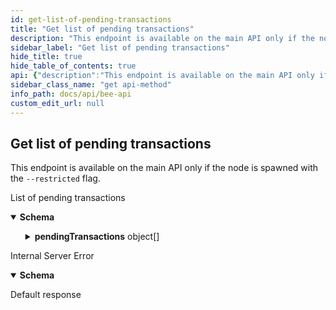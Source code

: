 ```yaml
---
id: get-list-of-pending-transactions
title: "Get list of pending transactions"
description: "This endpoint is available on the main API only if the node is spawned with the `--restricted` flag."
sidebar_label: "Get list of pending transactions"
hide_title: true
hide_table_of_contents: true
api: {"description":"This endpoint is available on the main API only if the node is spawned with the `--restricted` flag.","tags":["Transaction"],"responses":{"200":{"description":"List of pending transactions","content":{"application/json":{"schema":{"type":"object","properties":{"pendingTransactions":{"type":"array","nullable":false,"items":{"type":"object","properties":{"transactionHash":{"type":"string","pattern":"^0x[A-Fa-f0-9]{64}$","example":"0x780cb6a37d1946978087896e1e489c37e30fe3e329510fff8d97360f73529f5a","title":"TransactionHash"},"to":{"type":"string","pattern":"^[A-Fa-f0-9]{40}$","example":"36b7efd913ca4cf880b8eeac5093fa27b0825906","title":"EthereumAddress"},"nonce":{"type":"integer"},"gasPrice":{"description":"Numeric string that represents integer which might exceeds `Number.MAX_SAFE_INTEGER` limit (2^53-1)","type":"string","example":"1000000000000000000","title":"BigInt"},"gasLimit":{"type":"integer"},"gasTipCap":{"description":"Numeric string that represents integer which might exceeds `Number.MAX_SAFE_INTEGER` limit (2^53-1)","type":"string","example":"1000000000000000000","title":"BigInt"},"gasTipBoost":{"type":"integer"},"gasFeeCap":{"description":"Numeric string that represents integer which might exceeds `Number.MAX_SAFE_INTEGER` limit (2^53-1)","type":"string","example":"1000000000000000000","title":"BigInt"},"data":{"type":"string"},"created":{"type":"string","format":"date-time","example":"2020-06-11T11:26:42.6969797+02:00","title":"DateTime"},"description":{"type":"string"},"value":{"description":"Numeric string that represents integer which might exceeds `Number.MAX_SAFE_INTEGER` limit (2^53-1)","type":"string","example":"1000000000000000000","title":"BigInt"}},"title":"TransactionInfo"}}},"title":"PendingTransactionsResponse"}}}},"500":{"description":"Internal Server Error","content":{"application/problem+json":{"schema":{"type":"object","properties":{"code":{"type":"integer"},"message":{"type":"string"},"reasons":{"type":"array","nullable":true,"description":"List of reasons for the error message.","items":{"type":"string"}}},"title":"ProblemDetails"}}}},"default":{"description":"Default response"}},"method":"get","path":"/transactions","servers":[{"url":"http://{apiRoot}:{port}/v1","variables":{"apiRoot":{"default":"localhost","description":"Base address of the local bee node main API"},"port":{"default":"1633","description":"Service port provided in bee node config"}}},{"url":"http://{apiRoot}:{port}","variables":{"apiRoot":{"default":"localhost","description":"Base address of the local bee node main API"},"port":{"default":"1633","description":"Service port provided in bee node config"}}}],"security":[{}],"securitySchemes":{"basicAuth":{"type":"http","scheme":"basic"},"bearerAuth":{"type":"http","scheme":"bearer","bearerFormat":"SecurityToken"}},"info":{"version":"5.0.0","title":"Bee API","description":"A list of the currently provided Interfaces to interact with the swarm, implementing file operations and sending messages"},"postman":{"name":"Get list of pending transactions","description":{"content":"This endpoint is available on the main API only if the node is spawned with the `--restricted` flag.","type":"text/plain"},"url":{"path":["transactions"],"host":["{{baseUrl}}"],"query":[],"variable":[]},"header":[{"key":"Accept","value":"application/json"}],"method":"GET"}}
sidebar_class_name: "get api-method"
info_path: docs/api/bee-api
custom_edit_url: null
---
```



## Get list of pending transactions



This endpoint is available on the main API only if the node is spawned with the `--restricted` flag.

<div><ApiTabs><TabItem label={"200"} value={"200"}><div>

List of pending transactions

</div><div><MimeTabs schemaType={"response"}><TabItem label={"application/json"} value={"application/json"}><SchemaTabs><TabItem label={"Schema"} value={"Schema"}><details style={{}} data-collapsed={false} open={true}><summary style={{"textAlign":"left"}}><strong>Schema</strong></summary><div style={{"textAlign":"left","marginLeft":"1rem"}}></div><ul style={{"marginLeft":"1rem"}}><SchemaItem collapsible={true} className={"schemaItem"}><details style={{}}><summary style={{}}><strong>pendingTransactions</strong><span style={{"opacity":"0.6"}}> object[]</span></summary><div style={{"marginLeft":"1rem"}}><li><div style={{"fontSize":"var(--ifm-code-font-size)","opacity":"0.6","marginLeft":"-.5rem","paddingBottom":".5rem"}}>Array [</div></li><SchemaItem collapsible={false} name={"transactionHash"} required={false} schemaName={"TransactionHash"} qualifierMessage={"**Possible values:** Value must match regular expression `^0x[A-Fa-f0-9]{64}$`"} schema={{"type":"string","pattern":"^0x[A-Fa-f0-9]{64}$","example":"0x780cb6a37d1946978087896e1e489c37e30fe3e329510fff8d97360f73529f5a","title":"TransactionHash"}}></SchemaItem><SchemaItem collapsible={false} name={"to"} required={false} schemaName={"EthereumAddress"} qualifierMessage={"**Possible values:** Value must match regular expression `^[A-Fa-f0-9]{40}$`"} schema={{"type":"string","pattern":"^[A-Fa-f0-9]{40}$","example":"36b7efd913ca4cf880b8eeac5093fa27b0825906","title":"EthereumAddress"}}></SchemaItem><SchemaItem collapsible={false} name={"nonce"} required={false} schemaName={"integer"} qualifierMessage={undefined} schema={{"type":"integer"}}></SchemaItem><SchemaItem collapsible={false} name={"gasPrice"} required={false} schemaName={"BigInt"} qualifierMessage={undefined} schema={{"description":"Numeric string that represents integer which might exceeds `Number.MAX_SAFE_INTEGER` limit (2^53-1)","type":"string","example":"1000000000000000000","title":"BigInt"}}></SchemaItem><SchemaItem collapsible={false} name={"gasLimit"} required={false} schemaName={"integer"} qualifierMessage={undefined} schema={{"type":"integer"}}></SchemaItem><SchemaItem collapsible={false} name={"gasTipCap"} required={false} schemaName={"BigInt"} qualifierMessage={undefined} schema={{"description":"Numeric string that represents integer which might exceeds `Number.MAX_SAFE_INTEGER` limit (2^53-1)","type":"string","example":"1000000000000000000","title":"BigInt"}}></SchemaItem><SchemaItem collapsible={false} name={"gasTipBoost"} required={false} schemaName={"integer"} qualifierMessage={undefined} schema={{"type":"integer"}}></SchemaItem><SchemaItem collapsible={false} name={"gasFeeCap"} required={false} schemaName={"BigInt"} qualifierMessage={undefined} schema={{"description":"Numeric string that represents integer which might exceeds `Number.MAX_SAFE_INTEGER` limit (2^53-1)","type":"string","example":"1000000000000000000","title":"BigInt"}}></SchemaItem><SchemaItem collapsible={false} name={"data"} required={false} schemaName={"string"} qualifierMessage={undefined} schema={{"type":"string"}}></SchemaItem><SchemaItem collapsible={false} name={"created"} required={false} schemaName={"date-time"} qualifierMessage={undefined} schema={{"type":"string","format":"date-time","example":"2020-06-11T11:26:42.6969797+02:00","title":"DateTime"}}></SchemaItem><SchemaItem collapsible={false} name={"description"} required={false} schemaName={"string"} qualifierMessage={undefined} schema={{"type":"string"}}></SchemaItem><SchemaItem collapsible={false} name={"value"} required={false} schemaName={"BigInt"} qualifierMessage={undefined} schema={{"description":"Numeric string that represents integer which might exceeds `Number.MAX_SAFE_INTEGER` limit (2^53-1)","type":"string","example":"1000000000000000000","title":"BigInt"}}></SchemaItem><li><div style={{"fontSize":"var(--ifm-code-font-size)","opacity":"0.6","marginLeft":"-.5rem"}}>]</div></li></div></details></SchemaItem></ul></details></TabItem><TabItem label={"Example (from schema)"} value={"Example (from schema)"}><ResponseSamples responseExample={"{\n  \"pendingTransactions\": [\n    {\n      \"transactionHash\": \"0x780cb6a37d1946978087896e1e489c37e30fe3e329510fff8d97360f73529f5a\",\n      \"to\": \"36b7efd913ca4cf880b8eeac5093fa27b0825906\",\n      \"nonce\": 0,\n      \"gasPrice\": \"1000000000000000000\",\n      \"gasLimit\": 0,\n      \"gasTipCap\": \"1000000000000000000\",\n      \"gasTipBoost\": 0,\n      \"gasFeeCap\": \"1000000000000000000\",\n      \"data\": \"string\",\n      \"created\": \"2020-06-11T11:26:42.6969797+02:00\",\n      \"description\": \"string\",\n      \"value\": \"1000000000000000000\"\n    }\n  ]\n}"} language={"json"}></ResponseSamples></TabItem></SchemaTabs></TabItem></MimeTabs></div></TabItem><TabItem label={"500"} value={"500"}><div>

Internal Server Error

</div><div><MimeTabs schemaType={"response"}><TabItem label={"application/problem+json"} value={"application/problem+json"}><SchemaTabs><TabItem label={"Schema"} value={"Schema"}><details style={{}} data-collapsed={false} open={true}><summary style={{"textAlign":"left"}}><strong>Schema</strong></summary><div style={{"textAlign":"left","marginLeft":"1rem"}}></div><ul style={{"marginLeft":"1rem"}}><SchemaItem collapsible={false} name={"code"} required={false} schemaName={"integer"} qualifierMessage={undefined} schema={{"type":"integer"}}></SchemaItem><SchemaItem collapsible={false} name={"message"} required={false} schemaName={"string"} qualifierMessage={undefined} schema={{"type":"string"}}></SchemaItem><SchemaItem collapsible={false} name={"reasons"} required={false} schemaName={"string[]"} qualifierMessage={undefined} schema={{"type":"array","nullable":true,"description":"List of reasons for the error message.","items":{"type":"string"}}}></SchemaItem></ul></details></TabItem><TabItem label={"Example (from schema)"} value={"Example (from schema)"}><ResponseSamples responseExample={"{\n  \"code\": 0,\n  \"message\": \"string\",\n  \"reasons\": [\n    \"string\"\n  ]\n}"} language={"json"}></ResponseSamples></TabItem></SchemaTabs></TabItem></MimeTabs></div></TabItem><TabItem label={"default"} value={"default"}><div>

Default response

</div><div></div></TabItem></ApiTabs></div>
      